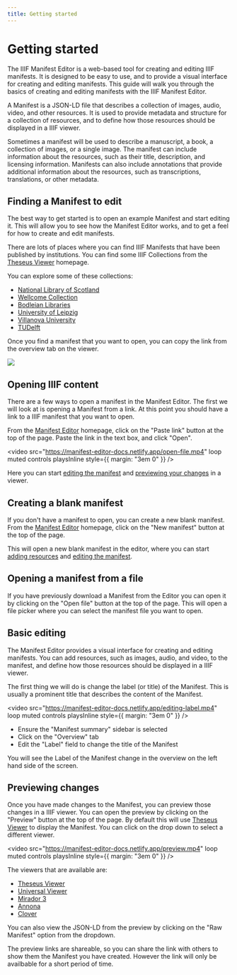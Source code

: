 ```yaml
---
title: Getting started
---
```


# Getting started

The IIIF Manifest Editor is a web-based tool for creating and editing IIIF manifests. It is designed to be easy to use, and to provide a visual interface for creating and editing manifests. This guide will walk you through the basics of creating and editing manifests with the IIIF Manifest Editor.

A Manifest is a JSON-LD file that describes a collection of images, audio, video, and other resources. It is used to provide metadata and structure for a collection of resources, and to define how those resources should be displayed in a IIIF viewer.

Sometimes a manifest will be used to describe a manuscript, a book, a collection of images, or a single image. The manifest can include information about the resources, such as their title, description, and licensing information. Manifests can also include annotations that provide additional information about the resources, such as transcriptions, translations, or other metadata.

## Finding a Manifest to edit

The best way to get started is to open an example Manifest and start editing it. This will allow you to see how the Manifest Editor works, and to get a feel for how to create and edit manifests.

There are lots of places where you can find IIIF Manifests that have been published by institutions. You can find some IIIF Collections from the [Theseus Viewer](https://theseusviewer.org) homepage.

You can explore some of these collections:

- [National Library of Scotland](https://theseusviewer.org/?iiif-content=https://view.nls.uk/collections/top.json&ref=manifest-editor)
- [Wellcome Collection](https://theseusviewer.org/?iiif-content=https://iiif.wellcomecollection.org/presentation/v3/collections/archives&ref=manifest-editor)
- [Bodleian Libraries](https://theseusviewer.org/?iiif-content=https://iiif.bodleian.ox.ac.uk/iiif/collection/top&ref=manifest-editor)
- [University of Leipzig](https://theseusviewer.org/?iiif-content=https://iiif.ub.uni-leipzig.de/static/collections/toplevel.json&ref=manifest-editor)
- [Villanova University](https://theseusviewer.org/?iiif-content=https://digital.library.villanova.edu/Collection/vudl:3/IIIF&ref=manifest-editor)
- [TUDelft](https://theseusviewer.org/?iiif-content=https://delft-iiif.netlify.app/collection.json&ref=manifest-editor)

Once you find a manifest that you want to open, you can copy the link from the
overview tab on the viewer.

![](https://manifest-editor-docs.netlify.app/img/theseus-iiif-link.jpg)

## Opening IIIF content

There are a few ways to open a manifest in the Manifest Editor. The first we will look at is opening a Manifest from a link. At this point you should have a link to a IIIF manifest that you want to open.

From the [Manifest Editor](https://manifest-editor.digirati.services) homepage, click on the "Paste link" button at the top of the page. Paste the link in the text box, and click "Open".

<video
  src="https://manifest-editor-docs.netlify.app/open-file.mp4"
  loop
  muted
  controls
  playsInline
  style={{ margin: "3em 0" }}
/>

Here you can start [editing the manifest](#basic-editing) and [previewing your changes](#previewing-changes) in a viewer.

## Creating a blank manifest

If you don't have a manifest to open, you can create a new blank manifest. From the [Manifest Editor](https://manifest-editor.digirati.services) homepage, click on the "New manifest" button at the top of the page.

This will open a new blank manifest in the editor, where you can start [adding resources](./adding-resources) and [editing the manifest](#basic-editing).

## Opening a manifest from a file

If you have previously download a Manifest from the Editor you can open it by clicking on the "Open file" button at the top of the page. This will open a file picker where you can select the manifest file you want to open.

## Basic editing

The Manifest Editor provides a visual interface for creating and editing manifests. You can add resources, such as images, audio, and video, to the manifest, and define how those resources should be displayed in a IIIF viewer.

The first thing we will do is change the label (or title) of the Manifest. This
is usually a prominent title that describes the content of the Manifest.

<video
  src="https://manifest-editor-docs.netlify.app/editing-label.mp4"
  loop
  muted
  controls
  playsInline
  style={{ margin: "3em 0" }}
/>

- Ensure the "Manifest summary" sidebar is selected
- Click on the "Overview" tab
- Edit the "Label" field to change the title of the Manifest

You will see the Label of the Manifest change in the overview on the left hand side of the screen.

## Previewing changes

Once you have made changes to the Manifest, you can preview those changes in a IIIF viewer. You can open the preview by clicking on the "Preview" button at the top of the page. By default this will use [Theseus Viewer](https://theseusviewer.org) to display the Manifest. You can click on the drop down to select a different viewer.

<video
  src="https://manifest-editor-docs.netlify.app/preview.mp4"
  loop
  muted
  controls
  playsInline
  style={{ margin: "3em 0" }}
/>

The viewers that are available are:

- [Theseus Viewer](https://theseusviewer.org)
- [Universal Viewer](https://universalviewer.io/)
- [Mirador 3](https://projectmirador.org/)
- [Annona](https://ncsu-libraries.github.io/annona/imageviewer/)
- [Clover](https://samvera-labs.github.io/clover-iiif/)

You can also view the JSON-LD from the preview by clicking on the "Raw Manifest" option from the dropdown.

The preview links are shareable, so you can share the link with others to show them the Manifest you have created. However the link will only be availbable for a short period of time.

